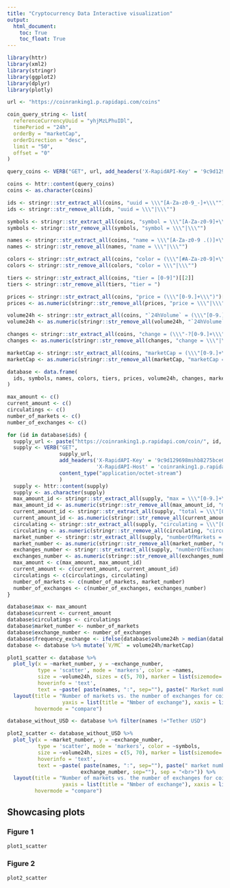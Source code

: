 ```yaml
---
title: "Cryptocurrency Data Interactive visualization"
output: 
  html_document:
    toc: True
    toc_float: True
---
```


```r
library(httr)
library(xml2)
library(stringr)
library(ggplot2)
library(dplyr)
library(plotly)
```

```r
url <- "https://coinranking1.p.rapidapi.com/coins"

coin_query_string <- list(
  referenceCurrencyUuid = "yhjMzLPhuIDl",
  timePeriod = "24h",
  orderBy = "marketCap",
  orderDirection = "desc",
  limit = "50",
  offset = "0"
)

query_coins <- VERB("GET", url, add_headers('X-RapidAPI-Key' = '9c9d129698mshb8275bce0446cbcp11a9c2jsn311a96af71b1', 'X-RapidAPI-Host' = 'coinranking1.p.rapidapi.com'), query = coin_query_string, content_type("application/octet-stream"))

coins <- httr::content(query_coins)
coins <- as.character(coins)
```

```r
ids <- stringr::str_extract_all(coins, "uuid = \\\"[A-Za-z0-9_-]+\\\"")[[2]]
ids <- stringr::str_remove_all(ids, "uuid = \\\"|\\\"")

symbols <- stringr::str_extract_all(coins, "symbol = \\\"[A-Za-z0-9]+\\\"")[[2]]
symbols <- stringr::str_remove_all(symbols, "symbol = \\\"|\\\"")

names <- stringr::str_extract_all(coins, "name = \\\"[A-Za-z0-9 .()]+\\\"")[[2]]
names <- stringr::str_remove_all(names, "name = \\\"|\\\"")

colors <- stringr::str_extract_all(coins, "color = (\\\"[#A-Za-z0-9]+\\\")|NULL")[[2]]
colors <- stringr::str_remove_all(colors, "color = \\\"|\\\"")

tiers <- stringr::str_extract_all(coins, "tier = [0-9]")[[2]]
tiers <- stringr::str_remove_all(tiers, "tier = ")

prices <- stringr::str_extract_all(coins, "price = (\\\"[0-9.]+\\\")")[[2]]
prices <- as.numeric(stringr::str_remove_all(prices, "price = \\\"|\\\""))

volume24h <- stringr::str_extract_all(coins, "`24hVolume` = (\\\"[0-9.]+\\\")")[[2]]
volume24h <- as.numeric(stringr::str_remove_all(volume24h, "`24hVolume` = \\\"|\\\""))

changes <- stringr::str_extract_all(coins, "change = (\\\"-?[0-9.]+\\\")")[[2]]
changes <- as.numeric(stringr::str_remove_all(changes, "change = \\\"|\\\""))

marketCap <- stringr::str_extract_all(coins, "marketCap = (\\\"[0-9.]+\\\")")[[2]]
marketCap <- as.numeric(stringr::str_remove_all(marketCap, "marketCap = \\\"|\\\""))
```

```r
database <- data.frame(
  ids, symbols, names, colors, tiers, prices, volume24h, changes, marketCap
)
```

```r
max_amount <- c()
current_amount <- c()
circulatings <- c()
number_of_markets <- c()
number_of_exchanges <- c()

for (id in database$ids) {
  supply_url <- paste("https://coinranking1.p.rapidapi.com/coin/", id, sep = "")
  supply <- VERB("GET",
                 supply_url, 
                 add_headers('X-RapidAPI-Key' = '9c9d129698mshb8275bce0446cbcp11a9c2jsn311a96af71b1',
                             'X-RapidAPI-Host' = 'coinranking1.p.rapidapi.com'),
                 content_type("application/octet-stream")
                 )
  supply <- httr::content(supply)
  supply <- as.character(supply)
  max_amount_id <- stringr::str_extract_all(supply, "max = \\\"[0-9.]+\\\"|max = NULL")[[2]]
  max_amount_id <- as.numeric(stringr::str_remove_all(max_amount_id, "max = |\\\"|\\\""))
  current_amount_id <- stringr::str_extract_all(supply, "total = \\\"[0-9.]+\\\"|total = NULL")[[2]]
  current_amount_id <- as.numeric(stringr::str_remove_all(current_amount_id, "total = |\\\"|\\\""))
  circulating <- stringr::str_extract_all(supply, "circulating = \\\"[0-9.]+\\\"|circulating = NULL")[[2]]
  circulating <- as.numeric(stringr::str_remove_all(circulating, "circulating = |\\\"|\\\""))
  market_number <- stringr::str_extract_all(supply, "numberOfMarkets = [0-9.]+|numberOfMarkets = NULL")[[2]]
  market_number <- as.numeric(stringr::str_remove_all(market_number, "numberOfMarkets = "))
  exchanges_number <- stringr::str_extract_all(supply, "numberOfExchanges = [0-9.]+|numberOfExchanges = NULL")[[2]]
  exchanges_number <- as.numeric(stringr::str_remove_all(exchanges_number, "numberOfExchanges = "))
  max_amount <- c(max_amount, max_amount_id)
  current_amount <- c(current_amount, current_amount_id)
  circulatings <- c(circulatings, circulating)
  number_of_markets <- c(number_of_markets, market_number)
  number_of_exchanges <- c(number_of_exchanges, exchanges_number)
}
```

```r
database$max <- max_amount
database$current <- current_amount
database$circulatings <- circulatings
database$market_number <- number_of_markets
database$exchange_number <- number_of_exchanges
database$frequency_exchange <- ifelse(database$volume24h > median(database$volume24h), "high", "low")
database <- database %>% mutate(`V/MC` = volume24h/marketCap)
```

```r

plot1_scatter <- database %>% 
  plot_ly(x = ~market_number, y = ~exchange_number,
          type = 'scatter', mode = 'markers', color = ~names,
          size = ~volume24h, sizes = c(5, 70), marker = list(sizemode='diameter', opacity=0.5),
          hoverinfo = 'text',
          text = ~paste( paste(names, ":", sep=""), paste(" Market number: ", market_number, sep="") , paste(" Exchange number: ", exchange_number, sep=""), sep = "<br>")) %>%
  layout(title = "Number of markets vs. the number of exchanges for coins",
                  yaxis = list(title = "Nmber of exchange"), xaxis = list(title = "Number of market"),
         hovermode = "compare")
```


```r
database_without_USD <- database %>% filter(names !="Tether USD")

plot2_scatter <- database_without_USD %>% 
  plot_ly(x = ~market_number, y = ~exchange_number,
          type = 'scatter', mode = 'markers', color = ~symbols,
          size = ~volume24h, sizes = c(5, 70), marker = list(sizemode='diameter', opacity=0.5),
          hoverinfo = 'text',
          text = ~paste( paste(names, ":", sep=""), paste(" market number: ", market_number, sep="") , paste(" exchange number: ",
                        exchange_number, sep=""), sep = "<br>")) %>%
  layout(title = "Number of markets vs. the number of exchanges for coins",
                  yaxis = list(title = "Nmber of exchange"), xaxis = list(title = "Number of market"),
         hovermode = "compare")
```

## Showcasing plots {.tabset}

### Figure 1

```r
plot1_scatter
```

### Figure 2

```r
plot2_scatter
```

